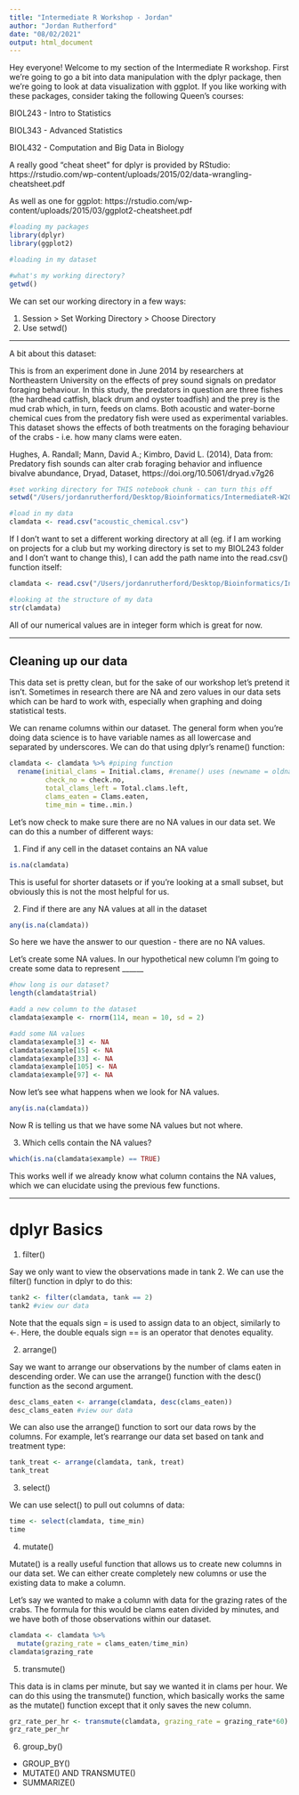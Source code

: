 ```yaml
---
title: "Intermediate R Workshop - Jordan"
author: "Jordan Rutherford"
date: "08/02/2021"
output: html_document
---
```


Hey everyone! Welcome to my section of the Intermediate R workshop. First we're going to go a bit into data manipulation with the dplyr package, then we're going to look at data visualization with ggplot. If you like working with these packages, consider taking the following Queen's courses:  

BIOL243 - Intro to Statistics

BIOL343 - Advanced Statistics

BIOL432 - Computation and Big Data in Biology


A really good "cheat sheet" for dplyr is provided by RStudio:
https://rstudio.com/wp-content/uploads/2015/02/data-wrangling-cheatsheet.pdf

As well as one for ggplot:
https://rstudio.com/wp-content/uploads/2015/03/ggplot2-cheatsheet.pdf


```r
#loading my packages
library(dplyr)
library(ggplot2)
```


```r
#loading in my dataset

#what's my working directory?
getwd()
```


We can set our working directory in a few ways:

1. Session > Set Working Directory > Choose Directory
2. Use setwd()

---------------------------------------------------------------

A bit about this dataset:  

This is from an experiment done in June 2014 by researchers at Northeastern University on the effects of prey sound signals on predator foraging behaviour. In this study, the predators in question are three fishes (the hardhead catfish, black drum and oyster toadfish) and the prey is the mud crab which, in turn, feeds on clams. Both acoustic and water-borne chemical cues from the predatory fish were used as experimental variables. This dataset shows the effects of both treatments on the foraging behaviour of the crabs - i.e. how many clams were eaten.

Hughes, A. Randall; Mann, David A.; Kimbro, David L. (2014), Data from: Predatory fish sounds can alter crab foraging behavior and influence bivalve abundance, Dryad, Dataset, https://doi.org/10.5061/dryad.v7g26


```r
#set working directory for THIS notebook chunk - can turn this off
setwd("/Users/jordanrutherford/Desktop/Bioinformatics/IntermediateR-W2021")

#load in my data
clamdata <- read.csv("acoustic_chemical.csv")
```

If I don't want to set a different working directory at all (eg. if I am working on projects for a club but my working directory is set to my BIOL243 folder and I don't want to change this), I can add the path name into the read.csv() function itself:

```r
clamdata <- read.csv("/Users/jordanrutherford/Desktop/Bioinformatics/IntermediateR-W2021/acoustic_chemical.csv")
```


```r
#looking at the structure of my data
str(clamdata)
```


All of our numerical values are in integer form which is great for now.


----------------------------------------------------------------------------


## Cleaning up our data

This data set is pretty clean, but for the sake of our workshop let's pretend it isn't. Sometimes in research there are NA and zero values in our data sets which can be hard to work with, especially when graphing and doing statistical tests.

We can rename columns within our dataset. The general form when you're doing data science is to have variable names as all lowercase and separated by underscores. We can do that using dplyr's rename() function:

```r
clamdata <- clamdata %>% #piping function
  rename(initial_clams = Initial.clams, #rename() uses (newname = oldname)
         check_no = check.no,
         total_clams_left = Total.clams.left,
         clams_eaten = Clams.eaten,
         time_min = time..min.)
```


Let's now check to make sure there are no NA values in our data set. We can do this a number of different ways:



1. Find if any cell in the dataset contains an NA value

```r
is.na(clamdata)
```

This is useful for shorter datasets or if you're looking at a small subset, but obviously this is not the most helpful for us.



2. Find if there are any NA values at all in the dataset

```r
any(is.na(clamdata))
```

So here we have the answer to our question - there are no NA values.

Let's create some NA values. In our hypothetical new column I'm going to create some data to represent ______


```r
#how long is our dataset?
length(clamdata$trial)
```

```r
#add a new column to the dataset
clamdata$example <- rnorm(114, mean = 10, sd = 2)

#add some NA values
clamdata$example[3] <- NA
clamdata$example[15] <- NA
clamdata$example[33] <- NA
clamdata$example[105] <- NA
clamdata$example[97] <- NA
```


Now let's see what happens when we look for NA values.

```r
any(is.na(clamdata))
```

Now R is telling us that we have some NA values but not where.


3. Which cells contain the NA values?

```r
which(is.na(clamdata$example) == TRUE)
```

This works well if we already know what column contains the NA values, which we can elucidate using the previous few functions.


-----------------------------------------------

# dplyr Basics

1. filter()  

Say we only want to view the observations made in tank 2. We can use the filter() function in dplyr to do this:

```r
tank2 <- filter(clamdata, tank == 2)
tank2 #view our data
```

Note that the equals sign = is used to assign data to an object, similarly to <-. Here, the double equals sign == is an operator that denotes equality.  


2. arrange()   

Say we want to arrange our observations by the number of clams eaten in descending order. We can use the arrange() function with the desc() function as the second argument.

```r
desc_clams_eaten <- arrange(clamdata, desc(clams_eaten))
desc_clams_eaten #view our data
```

We can also use the arrange() function to sort our data rows by the columns. For example, let's rearrange our data set based on tank and treatment type:

```r
tank_treat <- arrange(clamdata, tank, treat)
tank_treat
```

3. select()  

We can use select() to pull out columns of data:

```r
time <- select(clamdata, time_min)
time
```

4. mutate()  

Mutate() is a really useful function that allows us to create new columns in our data set. We can either create completely new columns or use the existing data to make a column.

Let's say we wanted to make a column with data for the grazing rates of the crabs. The formula for this would be clams eaten divided by minutes, and we have both of those observations within our dataset.

```r
clamdata <- clamdata %>%
  mutate(grazing_rate = clams_eaten/time_min)
clamdata$grazing_rate
```

5. transmute()  

This data is in clams per minute, but say we wanted it in clams per hour. We can do this using the transmute() function, which basically works the same as the mutate() function except that it only saves the new column.

```r
grz_rate_per_hr <- transmute(clamdata, grazing_rate = grazing_rate*60)
grz_rate_per_hr
```

6. group_by() 





- GROUP_BY()
- MUTATE() AND TRANSMUTE()
- SUMMARIZE()





































